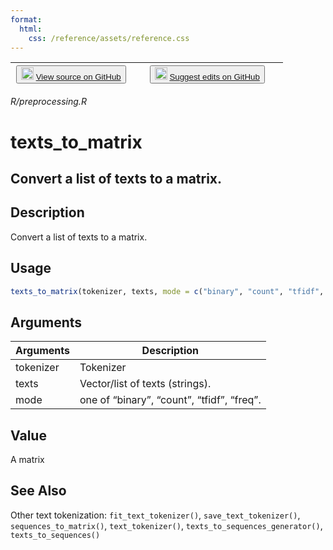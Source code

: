 ```yaml
---
format:
  html:
    css: /reference/assets/reference.css
---
```


| <button class="button"> ![](/reference/assets/GitHub-Mark-32px.png){width="20"} [View source on GitHub](https://github.com/rstudio/keras//blob/main/R/preprocessing.R) </button> | <button class="button"> ![](/reference/assets/GitHub-Mark-32px.png){width="20"} [Suggest edits on GitHub](https://github.com/rstudio/keras//edit/main/R/preprocessing.R) </button> |
|:------------------------------:|:--------------------------------------:|

*R/preprocessing.R*

# texts_to_matrix

## Convert a list of texts to a matrix.

## Description
Convert a list of texts to a matrix. 


## Usage
```r
texts_to_matrix(tokenizer, texts, mode = c("binary", "count", "tfidf", "freq")) 
```

## Arguments
|Arguments|Description|
|---|---|
| tokenizer | Tokenizer |
| texts | Vector/list of texts (strings). |
| mode | one of "binary", "count", "tfidf", "freq". |



## Value
A matrix 



## See Also
Other text tokenization:  `fit_text_tokenizer()`, `save_text_tokenizer()`, `sequences_to_matrix()`, `text_tokenizer()`, `texts_to_sequences_generator()`, `texts_to_sequences()`

